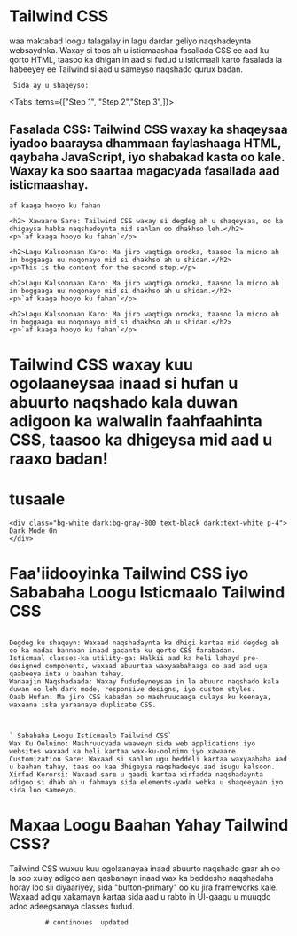 # Tailwind CSS
 waa maktabad loogu talagalay in lagu dardar geliyo naqshadeynta websaydhka. Waxay si toos ah u isticmaashaa fasallada CSS ee aad ku qorto HTML, 
 taasoo ka dhigan in aad si fudud u isticmaali karto fasalada la habeeyey ee Tailwind si aad u sameyso naqshado qurux badan.

`
  Sida ay u shaqeyso:`



<Tabs items={["Step 1", "Step 2","Step 3",]}>
  <Tab>
    <h2>Fasalada CSS: Tailwind CSS waxay ka shaqeysaa iyadoo baaraysa dhammaan faylashaaga HTML, qaybaha JavaScript, iyo shabakad kasta oo kale. Waxay ka soo saartaa magacyada fasallada aad isticmaashay.</h2>
    <p>`af kaaga hooyo ku fahan`</p>
  </Tab>
  <Tab>
 
    <h2> Xawaare Sare: Tailwind CSS waxay si degdeg ah u shaqeysaa, oo ka dhigaysa habka naqshadeynta mid sahlan oo dhakhso leh.</h2>
    <p>`af kaaga hooyo ku fahan`</p>
  </Tab>
    <Tab>
 
    <h2>Lagu Kalsoonaan Karo: Ma jiro waqtiga orodka, taasoo la micno ah in boggaaga uu noqonayo mid si dhakhso ah u shidan.</h2>
    <p>This is the content for the second step.</p>
  </Tab>
    <Tab>
 
    <h2>Lagu Kalsoonaan Karo: Ma jiro waqtiga orodka, taasoo la micno ah in boggaaga uu noqonayo mid si dhakhso ah u shidan.</h2>
    <p>`af kaaga hooyo ku fahan`</p>
  </Tab>
    <Tab>
 
    <h2>Lagu Kalsoonaan Karo: Ma jiro waqtiga orodka, taasoo la micno ah in boggaaga uu noqonayo mid si dhakhso ah u shidan.</h2>
    <p>`af kaaga hooyo ku fahan`</p>
  </Tab>
</Tabs>


   # Tailwind CSS waxay kuu ogolaaneysaa inaad si hufan u abuurto naqshado kala duwan adigoon ka walwalin faahfaahinta CSS, taasoo ka dhigeysa mid aad u raaxo badan!



   # tusaale 

   ```hash copy filename " tusaale"
 <div class="bg-white dark:bg-gray-800 text-black dark:text-white p-4">
  Dark Mode On
</div>

```
  
 # Faa'iidooyinka Tailwind CSS iyo Sababaha Loogu Isticmaalo Tailwind CSS
  ```ansi filename"Faa'iidooyinka Tailwind CSS"

Degdeg ku shaqeyn: Waxaad naqshadaynta ka dhigi kartaa mid degdeg ah oo ka madax bannaan inaad gacanta ku qorto CSS farabadan.
Isticmaal classes-ka utility-ga: Halkii aad ka heli lahayd pre-designed components, waxaad abuurtaa waxyaabahaaga oo aad aad uga qaabeeya inta u baahan tahay.
Wanaajin Naqshadaada: Waxay fududeyneysaa in la abuuro naqshado kala duwan oo leh dark mode, responsive designs, iyo custom styles.
Qaab Hufan: Ma jiro CSS kabadan oo mashruucaaga culays ku keenaya, waxaana iska yaraanaya duplicate CSS.



` Sababaha Loogu Isticmaalo Tailwind CSS`
Wax Ku Oolnimo: Mashruucyada waaweyn sida web applications iyo websites waxaad ka heli kartaa wax-ku-oolnimo iyo xawaare.
Customization Sare: Waxaad si sahlan ugu beddeli kartaa waxyaabaha aad u baahan tahay, taas oo kaa dhigeysa naqshadeeye aad isugu kalsoon.
Xirfad Kororsi: Waxaad sare u qaadi kartaa xirfadda naqshadaynta adigoo si dhab ah u fahmaya sida elements-yada webka u shaqeeyaan iyo sida loo sameeyo.
```


 # Maxaa Loogu Baahan Yahay Tailwind CSS?
Tailwind CSS wuxuu kuu ogolaanayaa inaad abuurto naqshado gaar ah oo la soo xulay adigoo aan qasbanayn inaad wax ka beddesho naqshadaha horay loo sii diyaariyey,
 sida "button-primary" oo ku jira frameworks kale. Waxaad adigu xakamayn kartaa sida aad u rabto in UI-gaagu u muuqdo adoo adeegsanaya classes fudud.



             # continoues  updated 



